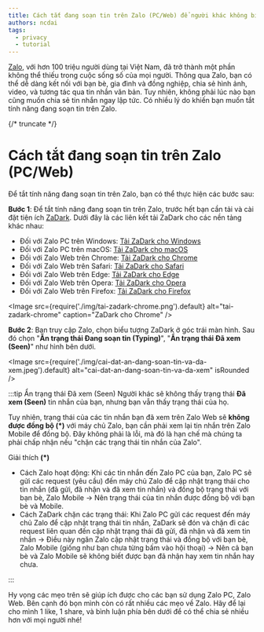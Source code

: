 ```yaml
---
title: Cách tắt đang soạn tin trên Zalo (PC/Web) để người khác không biết bạn đang online và soạn tin
authors: ncdai
tags:
  - privacy
  - tutorial
---
```


[Zalo](https://zalo.me), với hơn 100 triệu người dùng tại Việt Nam, đã trở thành một phần không thể thiếu trong cuộc sống số của mọi người. Thông qua Zalo, bạn có thể dễ dàng kết nối với bạn bè, gia đình và đồng nghiệp, chia sẻ hình ảnh, video, và tương tác qua tin nhắn văn bản. Tuy nhiên, không phải lúc nào bạn cũng muốn chia sẻ tin nhắn ngay lập tức. Có nhiều lý do khiến bạn muốn tắt tính năng đang soạn tin trên Zalo.

{/* truncate */}

# Cách tắt đang soạn tin trên Zalo (PC/Web)

Để tắt tính năng đang soạn tin trên Zalo, bạn có thể thực hiện các bước sau:

**Bước 1**: Để tắt tính năng đang soạn tin trên Zalo, trước hết bạn cần tải và cài đặt tiện ích [ZaDark](https://zadark.com). Dưới đây là các liên kết tải ZaDark cho các nền tảng khác nhau:

- Đối với Zalo PC trên Windows: [Tải ZaDark cho Windows](https://sourceforge.net/projects/zadark/files/ZaDarkPC/Windows/)
- Đối với Zalo PC trên macOS: [Tải ZaDark cho macOS](https://sourceforge.net/projects/zadark/files/ZaDarkPC/macOS/)
- Đối với Zalo Web trên Chrome: [Tải ZaDark cho Chrome](https://chrome.google.com/webstore/detail/zadark-%E2%80%93-zalo-dark-mode/llfhpkkeljlgnjgkholeppfnepmjppob)
- Đối với Zalo Web trên Safari: [Tải ZaDark cho Safari](https://apps.apple.com/us/app/zadark-zalo-dark-mode/id1615941471?mt=12)
- Đối với Zalo Web trên Edge: [Tải ZaDark cho Edge](https://microsoftedge.microsoft.com/addons/detail/zadark-%E2%80%93-zalo-dark-mode/nbcljbcabjegmmogkcegephdkhckegcf)
- Đối với Zalo Web trên Opera: [Tải ZaDark cho Opera](https://addons.opera.com/en/extensions/details/zadark-best-dark-theme-for-zalo/)
- Đối với Zalo Web trên Firefox: [Tải ZaDark cho Firefox](https://addons.mozilla.org/en-US/firefox/addon/zadark/)

<Image
  src={require('./img/tai-zadark-chrome.png').default}
  alt="tai-zadark-chrome"
  caption="ZaDark cho Chrome"
/>

**Bước 2**: Bạn truy cập Zalo, chọn biểu tượng ZaDark ở góc trái màn hình. Sau đó chọn "**Ẩn trạng thái Đang soạn tin (Typing)**", "**Ẩn trạng thái Đã xem (Seen)**" như hình bên dưới.

<Image
  src={require('./img/cai-dat-an-dang-soan-tin-va-da-xem.jpeg').default}
  alt="cai-dat-an-dang-soan-tin-va-da-xem"
  isRounded
/>

:::tip Ẩn trạng thái Đã xem (Seen)
Người khác sẽ không thấy trạng thái <strong>Đã xem (Seen)</strong> tin nhắn của bạn, nhưng bạn vẫn thấy trạng thái của họ.

Tuy nhiên, trạng thái của các tin nhắn bạn đã xem trên Zalo Web sẽ <strong>không được đồng bộ (*)</strong> với máy chủ Zalo, bạn cần phải xem lại tin nhắn trên Zalo Mobile để đồng bộ. Đây không phải là lỗi, mà đó là hạn chế mà chúng ta phải chấp nhận nếu "chặn các trạng thái tin nhắn của Zalo".

Giải thích **(*)**
- Cách Zalo hoạt động: Khi các tin nhắn đến Zalo PC của bạn, Zalo PC sẽ gửi các request (yêu cầu) đến máy chủ Zalo để cập nhật trạng thái cho tin nhắn (đã gửi, đã nhận và đã xem tin nhắn) và đồng bộ trạng thái với bạn bè, Zalo Mobile → Nên trạng thái của tin nhắn được đồng bộ với bạn bè và Mobile.
- Cách ZaDark chặn các trạng thái: Khi Zalo PC gửi các request đến máy chủ Zalo để cập nhật trạng thái tin nhắn, ZaDark sẽ đón và chặn đi các request liên quan đến cập nhật trạng thái đã gửi, đã nhận và đã xem tin nhắn → Điều này ngăn Zalo cập nhật trạng thái và đồng bộ với bạn bè, Zalo Mobile (giống như bạn chưa từng bấm vào hội thoại) → Nên cả bạn bè và Zalo Mobile sẽ không biết được bạn đã nhận hay xem tin nhắn hay chưa.

:::

Hy vọng các mẹo trên sẽ giúp ích được cho các bạn sử dụng Zalo PC, Zalo Web. Bên cạnh đó bọn mình còn có rất nhiều các mẹo về Zalo. Hãy để lại cho mình 1 like, 1 share, và bình luận phía bên dưới để có thể chia sẻ nhiều hơn với mọi người nhé!
